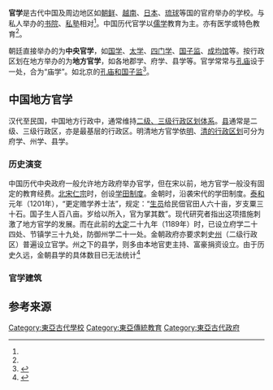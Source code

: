 '''官学'''是古代中国及周边地区如[[朝鲜_(地区)|朝鲜]]、[[越南|越南]]、[[日本|日本]]、[[琉球|琉球]]等国的官府举办的学校。与私人举办的[[书院|书院]]、[[私塾|私塾]]相对<Ref name=a1/>。中国历代官学以[[儒学|儒学]]教育为主。亦有医学或特色教育<ref name=aa1/>{{Rp|83}}。

朝廷直接举办的为'''中央官学'''，如[[国学_(学府)|国学]]、[[太学|太学]]、[[四门学|四门学]]、[[国子监|国子监]]、[[成均馆|成均馆]]等。按行政区划在地方举办的为'''地方官学'''，如各地郡学、府学、县学等。官学常常与[[孔庙|孔庙]]设于一处，合为“庙学”。如北京的[[孔庙和国子监博物馆|孔庙和国子监]]<Ref name="a1">{{Cite book|title=教育大辞典 第8卷 中国古代教育史(上)|editor=顾明远|location=上海|publisher=上海教育出版社|year=1991|isbn=9787532022748}}</ref>。

== 中国地方官学 ==

汉代至民国，中国地方行政中，通常维持[[中国行政区划|二级、三级行政区划体系]]。[[县|县]]通常是二级、三级行政区，亦是最基层的行政区。明清地方官学依[[明朝行政区划|明]]、[[清朝行政区划|清的行政区划]]可分为府学、州学、县学。

=== 历史演变 ===

中国历代中央政府一般允许地方政府举办官学，但在宋以前，地方官学一般没有固定的教育经费。[[北宋|北宋]][[宋仁宗|仁宗]]时，创设[[学田制度|学田制度]]。金朝时，沿袭宋代的学田制度。[[泰和_(年号)|泰和]]元年（1201年），“更定赡学养士法”，规定：“[[生员|生员]]给民佃官田人六十亩，岁支粟三十石。国子生人百八亩。岁给以所入，官为掌其数”。现代研究者指出这项措施刺激了地方官学的发展。而在此前的[[大定_(金朝)|大定]]二十九年（1189年）时，已设立府学二十四处、节镇学三十九处，防御州学二十一处。金朝政府亦要求刺史[[州|州]]（二级行政区）普遍设立官学。州之下的县学，则多由本地官吏主持、富豪捐资设立。由于历史久远，金朝县学的具体数目已无法统计<ref name="aa1">{{Cite journal|last =
|first =
|author =张帆
|coauthors =
|date =1993
|year =
|month =
|title =《金代地方官学略论》
|journal =社会科学辑刊
|volume =
|issue =1993年总第八十四期
|pages =28—31
|publisher =辽宁社会科学院
|location =辽宁省沈阳市
|issn =1001-6198
|pmid =
|doi =
|bibcode =
|oclc =
|id =
|url =http://qikan.cqvip.com/Qikan/Article/Detail?id=1002573607
|language =Zh-hans
}}</ref>{{Rp|84—85}}

=== 官学建筑 ===

==参考来源==

{{Reflist|25em}}

[[Category:東亞古代學校|Category:東亞古代學校]]
[[Category:東亞傳統教育|Category:東亞傳統教育]]
[[Category:東亞古代政府|Category:東亞古代政府]]